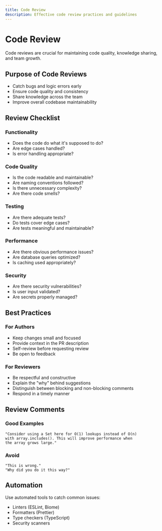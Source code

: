 ```yaml
---
title: Code Review
description: Effective code review practices and guidelines
---
```


# Code Review

Code reviews are crucial for maintaining code quality, knowledge sharing, and team growth.

## Purpose of Code Reviews

- Catch bugs and logic errors early
- Ensure code quality and consistency
- Share knowledge across the team
- Improve overall codebase maintainability

## Review Checklist

### Functionality
- Does the code do what it's supposed to do?
- Are edge cases handled?
- Is error handling appropriate?

### Code Quality
- Is the code readable and maintainable?
- Are naming conventions followed?
- Is there unnecessary complexity?
- Are there code smells?

### Testing
- Are there adequate tests?
- Do tests cover edge cases?
- Are tests meaningful and maintainable?

### Performance
- Are there obvious performance issues?
- Are database queries optimized?
- Is caching used appropriately?

### Security
- Are there security vulnerabilities?
- Is user input validated?
- Are secrets properly managed?

## Best Practices

### For Authors
- Keep changes small and focused
- Provide context in the PR description
- Self-review before requesting review
- Be open to feedback

### For Reviewers
- Be respectful and constructive
- Explain the "why" behind suggestions
- Distinguish between blocking and non-blocking comments
- Respond in a timely manner

## Review Comments

### Good Examples
```
"Consider using a Set here for O(1) lookups instead of O(n) 
with array.includes(). This will improve performance when 
the array grows large."
```

### Avoid
```
"This is wrong."
"Why did you do it this way?"
```

## Automation

Use automated tools to catch common issues:
- Linters (ESLint, Biome)
- Formatters (Prettier)
- Type checkers (TypeScript)
- Security scanners

